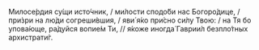 Милосе́рдия су́щи исто́чник, / ми́лости сподо́би нас Богоро́дице, / при́зри на лю́ди согреши́вшия, / яви́ я́ко при́сно си́лу Твою: / на Тя бо упова́юще, ра́дуйся вопие́м Ти, // я́коже иногда́ Гаврии́л безпло́тных архистрати́г.
